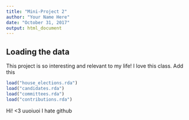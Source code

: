 ```yaml
---
title: "Mini-Project 2"
author: "Your Name Here"
date: "October 31, 2017"
output: html_document
---
```



## Loading the data

This project is so interesting and relevant to my life! I love this class. Add this


```r
load("house_elections.rda")
load("candidates.rda")
load("committees.rda")
load("contributions.rda")
```
Hi! <3 uuoiuoi 
I hate github